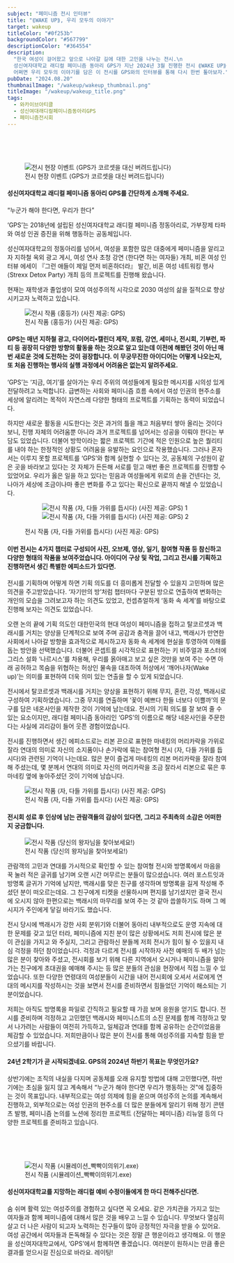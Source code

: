 ```yaml
---
subject: "페미니즘 전시 인터뷰"
title: "⟪WAKE UP⟫, 우리 모두의 이야기"
target: wakeup
titleColor: "#0f253b"
backgroundColor: "#567799"
descriptionColor: "#364554"
description:
  "한국 여성이 걸어왔고 앞으로 나아갈 길에 대한 고민을 나누는 전시.\n
  성신여자대학교 래디컬 페미니즘 동아리 GPS가 지난 2024년 3월 진행한 전시 ⟪WAKE UP⟫을 요약한 한 줄이다.\n
  어쩌면 우리 모두의 이야기를 담은 이 전시를 GPS와의 인터뷰를 통해 다시 한번 톺아보자."
pubDate: "2024.08.20"
thumbnailImage: "/wakeup/wakeup_thumbnail.png"
titleImage: "/wakeup/wakeup_title.png"
tags:
  - 와카이브아티클
  - 성신여대래디컬페미니즘동아리GPS
  - 페미니즘전시회
---
```



<figure class="horizon" style="margin-top: 5rem;">
  <img
    src="/wakeup/wakeup_img_11.jpg"
    alt="전시 현장 이벤트 ⟨GPS가 코르셋을 대신 버려드립니다⟩"
  />
  <figcaption>전시 현장 이벤트 ⟨GPS가 코르셋을 대신 버려드립니다⟩</figcaption>
</figure>

#### 성신여자대학교 래디컬 페미니즘 동아리 GPS를 간단하게 소개해 주세요.

“누군가 해야 한다면, 우리가 한다”

‘GPS’는 2018년에 설립된 성신여자대학교 래디컬 페미니즘 정동아리로, 가부장제 타파와 여성 인권 증진을 위해 행동하는 공동체입니다.

성신여자대학교의 정동아리를 넘어서, 여성을 포함한 많은 대중에게 페미니즘을 알리고자 지하철 옥외 광고 게시, 여성 연사 초청 강연 ⟨한다면 하는 여자들⟩ 개최, 비혼 여성 인터뷰 에세이 『그런 애들이 제일 먼저 비혼하더라』 발간, 비혼 여성 네트워킹 행사 ⟨Strexx Detox Party⟩ 개최 등의 프로젝트를 진행해 왔습니다.

현재는 재학생과 졸업생이 모여 여성주의적 시각으로 2030 여성의 삶을 질적으로 향상시키고자 노력하고 있습니다.

<figure class="fullWidth">
  <img src="/wakeup/wakeup_img_04.jpg" alt="전시 작품 ⟨홍등가⟩ (사진 제공: GPS)" />
  <figcaption>전시 작품 ⟨홍등가⟩ (사진 제공: GPS)</figcaption>
</figure>

#### GPS는 매년 지하철 광고, 다이어리•캘린더 제작, 포럼, 강연, 세미나, 전시회, 기부런, 파티 등 굉장히 다양한 방향의 활동을 하는 것으로 알고 있는데 이전에 해봤던 것이 아닌 매번 새로운 것에 도전하는 것이 굉장합니다. 이 무궁무진한 아이디어는 어떻게 나오는지, 또 처음 진행하는 행사의 실행 과정에서 어려움은 없는지 알려주세요.

‘GPS’는 ‘지금, 여기’를 살아가는 우리 주위의 여성들에게 필요한 메시지를 시의성 있게 전달하려고 노력합니다. 급변하는 사회와 페미니즘 흐름 속에서 여성 인권의 현주소를 세상에 알리려는 목적이 자연스레 다양한 형태의 프로젝트를 기획하는 동력이 되었습니다.

하지만 새로운 활동을 시도한다는 것은 과거의 틀을 깨고 처음부터 쌓아 올리는 것이다 보니, 진행 자체의 어려움뿐 아니라 과거 프로젝트를 넘어서는 성공을 이뤄야 한다는 부담도 있었습니다. 더불어 방학이라는 짧은 프로젝트 기간에 적은 인원으로 높은 퀄리티를 내야 하는 한정적인 상황도 어려움을 유발하는 요인으로 작용했습니다. 그러나 혼자서는 이루지 못할 프로젝트를 ‘GPS’와 함께 실현할 수 있다는 것, 공동체의 구성원이 같은 곳을 바라보고 있다는 것 자체가 든든해 서로를 믿고 매번 좋은 프로젝트를 진행할 수 있었어요. 우리가 옳은 일을 하고 있다는 믿음과 여성들에게 위로의 손을 건넨다는 것, 나아가 세상에 조금이나마 좋은 변화를 주고 있다는 확신으로 끝까지 해낼 수 있었습니다.

<figure class="fullWidth">
  <figure class="double">
    <img src="/wakeup/wakeup_img_01.jpg" alt="전시 작품 ⟨자, 다들 가위를 듭시다⟩ (사진 제공: GPS) 1" />
    <img src="/wakeup/wakeup_img_02.jpg" alt="전시 작품 ⟨자, 다들 가위를 듭시다⟩ (사진 제공: GPS) 2" />
  </figure>
  <figcaption>전시 작품 ⟨자, 다들 가위를 듭시다⟩ (사진 제공: GPS)</figcaption>
</figure>

#### 이번 전시는 4가지 챕터로 구성되어 사진, 오브제, 영상, 일기, 참여형 작품 등 참신하고 다양한 형태의 작품을 보여주었습니다. 아이디어 구상 및 작업, 그리고 전시를 기획하고 진행하면서 생긴 특별한 에피소드가 있다면.

전시를 기획하며 어떻게 하면 기획 의도를 더 흥미롭게 전달할 수 있을지 고민하며 많은 의견을 주고받았습니다. ‘자기만의 방’처럼 챕터마다 구분된 방으로 연출하여 변화하는 개인의 모습을 그려보고자 하는 의견도 있었고, 컨셉츄얼하게 ‘동화 속 세계’를 바탕으로 진행해 보자는 의견도 있었습니다.

오랜 논의 끝에 기획 의도인 대한민국의 현대 여성이 페미니즘을 접하고 탈코르셋과 백래시를 거치는 양상을 단계적으로 보여 주며 공감과 충격을 끌어 내고, 백래시가 만연한 사회에서 나아갈 방향을 효과적으로 제시하고자 동화 속 세계에 현실을 투영하여 이해를 돕는 방안을 선택했습니다. 더불어 콘셉트를 시각적으로 표현하는 키 비주얼과 포스터에 그리스 설화 ‘나르시스’를 차용해, 우리를 옭아매고 보고 싶은 것만을 보여 주는 수면 아래 공허하고 목숨을 위협하는 허상인 물속을 대조하여 허상에서 ‘깨어나자(Wake up)’는 의미를 표현하여 더욱 의미 있는 연출을 할 수 있게 되었습니다.

전시에서 탈코르셋과 백래시를 거치는 양상을 표현하기 위해 무지, 혼란, 각성, 백래시로 구성하여 기획하였습니다. 그중 무지를 연출하며 ‘꽃이 예쁘다 한들 너보다 이쁠까’의 문구를 담은 네온사인을 제작한 것이 기억에 남는데요. 전시의 기획 의도를 잘 보여 줄 수 있는 요소이지만, 래디컬 페미니즘 동아리인 ‘GPS’의 이름으로 해당 네온사인을 주문한다는 사실에 괴리감이 들어 웃픈 경험이었습니다.

전시를 진행하면서 생긴 에피소드로는 리본 끈으로 표현한 마네킹의 머리카락을 가위로 잘라 연대의 의미로 자신의 소지품이나 손가락에 묶는 참여형 전시 ⟨자, 다들 가위를 듭시다⟩와 관련된 기억이 나는데요. 많은 분이 즐겁게 마네킹의 리본 머리카락을 잘라 참여해 주셨는데, 몇 분께서 연대의 의미로 자신의 머리카락을 조금 잘라서 리본으로 묶은 후 마네킹 옆에 놓아주셨던 것이 기억에 남습니다.

<figure class="fullWidth">
  <img
    src="/wakeup/wakeup_img_03.jpg"
    alt="전시 작품 ⟨자, 다들 가위를 듭시다⟩ (사진 제공: GPS)"
  />
  <figcaption>전시 작품 ⟨자, 다들 가위를 듭시다⟩ (사진 제공: GPS)</figcaption>
</figure>

#### 전시회 성료 후 인상에 남는 관람객들의 감상이 있다면, 그리고 주최측의 소감은 어떠한지 궁금합니다.

<figure class="float-right">
  <img
    src="/wakeup/wakeup_img_10.jpg"
    alt="전시 작품 ⟨당신의 왕자님을 찾아보세요!⟩"
  />
  <figcaption>전시 작품 ⟨당신의 왕자님을 찾아보세요!⟩</figcaption>
</figure>

관람객의 고민과 연대를 가시적으로 확인할 수 있는 참여형 전시와 방명록에서 마음을 꾹 눌러 적은 글귀를 남기며 오랜 시간 머무르는 분들이 많으셨습니다. 여러 포스트잇과 방명록 글귀가 기억에 남지만, 백래시를 맞은 친구를 생각하며 방명록을 길게 작성해 주셨던 분이 떠오르는데요. 그 친구에게 티켓을 선물하시며 편지를 남기셨지만 결국 전시에 오시지 않아 한편으로는 백래시의 마무리를 보여 주는 것 같아 씁쓸하기도 하며 그 메시지가 주인에게 닿길 바라기도 했습니다.

전시 당시에 백래시가 강한 사회 분위기와 더불어 동아리 내부적으로도 운영 지속에 대한 문제를 갖고 있던 터라, 페미니즘에 지친 분이 많은 상황에서도 저희 전시에 많은 분이 관심을 가지고 와 주실지, 그리고 관람하신 분들께 저희 전시가 힘이 될 수 있을지 내심 걱정을 하던 참이었습니다. 걱정과 다르게 전시를 시작하자 사전 예매의 두 배가 넘는 많은 분이 찾아와 주셨고, 전시회를 보기 위해 다른 지역에서 오시거나 페미니즘을 알아 가는 친구에게 초대권을 예매해 주시는 등 많은 분들의 관심을 현장에서 직접 느낄 수 있었습니다. 또한 다양한 연령대의 여성분들이 시간을 내어 전시회에 오셔서 서로에게 연대의 메시지를 작성하시는 것을 보면서 전시를 준비하면서 힘들었던 기억이 해소되는 기분이었습니다.

저희는 아직도 방명록을 파일로 간직하고 필요할 때 가끔 보며 응원을 얻기도 합니다. 전시를 준비하며 걱정하고 고민했던 백래시와 페미니스트의 소진 문제를 함께 걱정하고 맞서 나가려는 사람들이 여전히 가득하고, 일체감과 연대를 함께 공유하는 순간이었음을 체감할 수 있었습니다. 저희만큼이나 많은 분이 전시를 통해 여성주의를 지속할 힘을 받으셨기를 바랍니다.

#### 24년 2학기가 곧 시작되겠네요. GPS의 2024년 하반기 목표는 무엇인가요?

상반기에는 조직의 내실을 다지며 공동체를 오래 유지할 방법에 대해 고민했다면, 하반기에는 초심을 잃지 않고 계속해서 “누군가 해야 한다면 우리가 행동하는 것"에 집중하는 것이 목표입니다. 내부적으로는 여성 의제에 힘을 쏟으며 여성주의 논의를 계속해서 진행하고, 외부적으로는 여성 인권의 현주소를 더 많은 분들에게 알리기 위해 정기 콘텐츠 발행, 페미니즘 논의를 노션에 정리한 프로젝트 ⟨전달하는 페미니즘⟩ 리뉴얼 등의 다양한 프로젝트를 준비하고 있습니다.

<figure class="horizon" style="margin-top: 5rem;">
  <img
    src="/wakeup/wakeup_img_12.jpg"
    alt="전시 작품 ⟨시뮬레이션_빡빡이의위기.exe⟩"
  />
  <figcaption>전시 작품 ⟨시뮬레이션_빡빡이의위기.exe⟩</figcaption>
</figure>

#### 성신여자대학교를 지망하는 래디컬 예비 수정이들에게 한 마디 전해주신다면.

숨 쉬며 활력 있는 여성주의를 경험하고 싶다면 꼭 오세요. 같은 가치관을 가지고 있는 여자들과 함께 페미니즘에 대해서 많은 것을 배우고 느낄 수 있습니다. 무엇보다 열심히 살고 더 나은 사람이 되고자 노력하는 친구들이 많아 긍정적인 자극을 받을 수 있어요. 여성 공간에서 여자들과 돈독해질 수 있다는 것은 정말 큰 행운이라고 생각해요. 이 행운을 성신여자대학교에서, ‘GPS’에서 함께하면 좋겠습니다. 여러분이 원하시는 만큼 좋은 결과를 얻으시길 진심으로 바라요. 레이팅!
